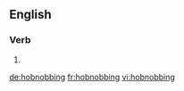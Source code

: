 ==English==

===Verb===
{{head|en}}

# {{present participle of|hobnob|lang=en}}

[[de:hobnobbing]]
[[fr:hobnobbing]]
[[vi:hobnobbing]]